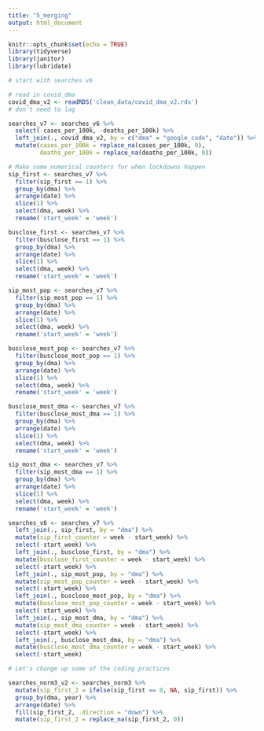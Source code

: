 ```yaml
---
title: "5_merging"
output: html_document
---
```


```r
knitr::opts_chunk$set(echo = TRUE)
library(tidyverse)
library(janitor)
library(lubridate)
```

```r
# start with searches v6

# read in covid_dma
covid_dma_v2 <- readRDS('clean_data/covid_dma_v2.rds')
# don't need to lag

searches_v7 <- searches_v6 %>%
  select(-cases_per_100k, -deaths_per_100k) %>%
  left_join(., covid_dma_v2, by = c("dma" = "google_code", "date")) %>%
  mutate(cases_per_100k = replace_na(cases_per_100k, 0),
         deaths_per_100k = replace_na(deaths_per_100k, 0))
```


```r
# Make some numerical counters for when lockdowns happen
sip_first <- searches_v7 %>%
  filter(sip_first == 1) %>%
  group_by(dma) %>%
  arrange(date) %>%
  slice(1) %>%
  select(dma, week) %>%
  rename('start_week' = 'week')

busclose_first <- searches_v7 %>%
  filter(busclose_first == 1) %>%
  group_by(dma) %>%
  arrange(date) %>%
  slice(1) %>%
  select(dma, week) %>%
  rename('start_week' = 'week')

sip_most_pop <- searches_v7 %>%
  filter(sip_most_pop == 1) %>%
  group_by(dma) %>%
  arrange(date) %>%
  slice(1) %>%
  select(dma, week) %>%
  rename('start_week' = 'week')

busclose_most_pop <- searches_v7 %>%
  filter(busclose_most_pop == 1) %>%
  group_by(dma) %>%
  arrange(date) %>%
  slice(1) %>%
  select(dma, week) %>%
  rename('start_week' = 'week')

busclose_most_dma <- searches_v7 %>%
  filter(busclose_most_dma == 1) %>%
  group_by(dma) %>%
  arrange(date) %>%
  slice(1) %>%
  select(dma, week) %>%
  rename('start_week' = 'week')

sip_most_dma <- searches_v7 %>%
  filter(sip_most_dma == 1) %>%
  group_by(dma) %>%
  arrange(date) %>%
  slice(1) %>%
  select(dma, week) %>%
  rename('start_week' = 'week')

searches_v8 <- searches_v7 %>%
  left_join(., sip_first, by = "dma") %>%
  mutate(sip_first_counter = week - start_week) %>%
  select(-start_week) %>%
  left_join(., busclose_first, by = "dma") %>%
  mutate(busclose_first_counter = week - start_week) %>%
  select(-start_week) %>%
  left_join(., sip_most_pop, by = "dma") %>%
  mutate(sip_most_pop_counter = week - start_week) %>%
  select(-start_week) %>% 
  left_join(., busclose_most_pop, by = "dma") %>%
  mutate(busclose_most_pop_counter = week - start_week) %>%
  select(-start_week) %>%
  left_join(., sip_most_dma, by = "dma") %>%
  mutate(sip_most_dma_counter = week - start_week) %>%
  select(-start_week) %>% 
  left_join(., busclose_most_dma, by = "dma") %>%
  mutate(busclose_most_dma_counter = week - start_week) %>%
  select(-start_week)
```


```r
# Let's change up some of the coding practices

searches_norm3_v2 <- searches_norm3 %>%
  mutate(sip_first_2 = ifelse(sip_first == 0, NA, sip_first)) %>%
  group_by(dma, year) %>%
  arrange(date) %>%
  fill(sip_first_2, .direction = "down") %>%
  mutate(sip_first_2 = replace_na(sip_first_2, 0))
```


